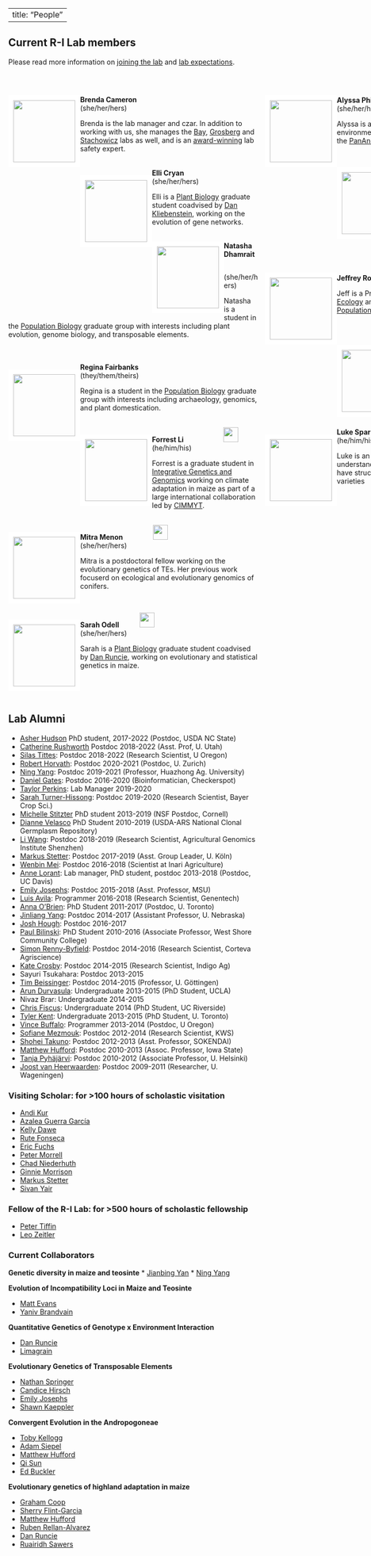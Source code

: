 <script>
  (function(i,s,o,g,r,a,m){i['GoogleAnalyticsObject']=r;i[r]=i[r]||function(){
  (i[r].q=i[r].q||[]).push(arguments)},i[r].l=1*new Date();a=s.createElement(o),
  m=s.getElementsByTagName(o)[0];a.async=1;a.src=g;m.parentNode.insertBefore(a,m)
  })(window,document,'script','https://www.google-analytics.com/analytics.js','ga');

  ga('create', 'UA-5300959-3', 'auto');
  ga('send', 'pageview');

</script>

<style>
  .col2 {
    columns: 2 400px;         /* number of columns and width in pixels*/
    -webkit-column: 2 400px; /* chrome, safari */
    -moz-columns: 2 400px;    /* firefox */
  }
</style>


<style>
.forceBreak { -webkit-column-break-after: always; break-after: column; }
</style>

---
title: "People" 
---

## Current R-I Lab members
Please read more information on [joining the lab](prosp.html) and [lab expectations](expectations.html).
<!-- break -->
<p><br> 
<!-- break --></p>
<div class="col2">

<div style="float: left">  
<img src="images/cameron.jpg" style="border:10px solid white" width="125px;"></a>
</div> 

**Brenda Cameron**  
(she/her/hers)

Brenda is the lab manager and czar. In addition to working with us, she manages the  [Bay](https://baylab.github.io),  [Grosberg](http://www-eve.ucdavis.edu/grosberg/) and [Stachowicz](https://stachlab.wordpress.com) labs as well, and is an [award-winning](https://safetyservices.ucdavis.edu/safety-star-program) lab safety expert.
<!-- break -->
<br><br> 
<!-- break -->


<div style="float: left">  
<img src="images/cryan.jpeg" style="border:10px solid white" width="125px;"></a>
</div> 

**Elli Cryan** <a href="https://www.linkedin.com/in/elli-cryan-a150ba121/"><img src="images/lin.png" style="width: 15px;"></a>
<a href="https://twitter.com/https://twitter.com/cryan4plants"><img src="images/Twitter_logo_blue.png" style="width: 15px;"></a>   
(she/her/hers)  


Elli is a [Plant Biology](https://pbi.ucdavis.edu) graduate student coadvised by [Dan Kliebenstein](https://psfaculty.plantsciences.ucdavis.edu/kliebenstein/), working on the evolution of gene networks.  
<!-- break -->
<br>
<!-- break -->
<div style="float: left">
<img src="images/natasha.jpg" style="border:10px solid white" width="125px"></a>
</div>
**Natasha Dhamrait** 
</a> <a href="https://twitter.com/frondsrfriends"><img src="images/Twitter_logo_blue.png" style="width: 15px;"></a>

(she/her/hers)  

Natasha is a student in the [Population Biology](https://pbg.ucdavis.edu) graduate group with interests including plant evolution, genome biology, and transposable elements.  
<!-- break -->
<br><br>
<!-- break -->

<div style="float: left">  
<img src="images/fairbanks.jpg" style="border:10px solid white" width="125px"></a>
</div>  
**Regina Fairbanks** <a href="https://twitter.com/r_fairb?lang=en"><img src="images/Twitter_logo_blue.png" style="width: 15px;"></a>  
(they/them/theirs)  


Regina is a student in the [Population Biology](https://pbg.ucdavis.edu) graduate group with interests including archaeology, genomics, and plant domestication.
<!-- break -->
<br><br>
<!-- break -->




<div style="float: left">
<img src="images/forrest.JPG" style="border:10px solid white" width="125px"></a>
</div>
**Forrest Li**
<a href="https://www.linkedin.com/in/forrest-li/"><img src="images/lin.png" style="width: 15px;"></a>
<a href="https://twitter.com/genomeofforrest"><img src="images/Twitter_logo_blue.png" style="width: 15px;"></a>
<a href="https://github.com/liforrest6"><img src="images/GitHub-Mark-32px.png" style="width:15px;"></a>
<a href="https://orcid.org/0000-0003-2965-2494"><img src="images/orcid.png" style="width: 15px;"></a>
<a href="https://scholar.google.com/citations?user=HSmh38QAAAAJ&hl=en"><img src="images/scholar.png" style="width: 30px;"></a>  
(he/him/his)  

Forrest is a graduate student in [Integrative Genetics and Genomics](https://igg.ucdavis.edu) working on climate adaptation in maize as part of  a large international collaboration led by [CIMMYT](https://www.cimmyt.org). 
<br><br>

<div style="float: left">
<img src="images/MeWthCone.jpg" style="border:10px solid white" width="125px"></a>
</div>
**Mitra Menon** <a href="https://twitter.com/evolmm?lang=en"><img src="images/Twitter_logo_blue.png" style="width: 15px;"></a>
<a href="https://github.com/mitramenon"><img src="images/GitHub-Mark-32px.png" style="width:15px;"></a>
<a href="https://orcid.org/0000-0003-2263-9764"><img src="images/orcid.png" style="width: 15px;"></a>
<a href="https://scholar.google.com/citations?user=GkKUq18AAAAJ&hl=en"><img src="images/scholar.png" style="width: 30px;"></a>  
(she/her/hers)  

Mitra is a postdoctoral fellow working on the evolutionary genetics of TEs. Her previous work focuserd on ecological and evolutionary genomics of conifers.


<!-- break -->
<br>
<!-- break -->


<div style="float: left">
<img src="images/odell.jpg" style="border:10px solid white" width="125px"></a>
</div>
**Sarah Odell** 
<a href="https://twitter.com/sg_odell"><img src="images/Twitter_logo_blue.png" style="width: 15px;"></a>
<a href="https://orcid.org/0000-0002-0316-7506"><img src="images/orcid.png" style="width: 15px;"></a>
<a href="https://scholar.google.com/citations?user=uQ7Z4PAAAAAJ&hl=en&oi=ao"><img src="images/scholar.png" style="width: 30px;"></a>  
(she/her/hers)  

Sarah is a [Plant Biology](https://pbi.ucdavis.edu)  graduate student coadvised by [Dan Runcie](http://runcielab.ucdavis.edu), working on evolutionary and statistical genetics in maize.  
<!-- break --> 
<br><p class="forceBreak"></p>
<!-- break --> 

<div style="float: left">
<img src="images/alyssa.jpg" style="border:10px solid white" width="125px"></a>
</div>

**Alyssa Phillips** 
<a href="https://twitter.com/Plant_Phillips"><img src="images/Twitter_logo_blue.png" style="width: 15px;"></a>
<a href="http://github.com/phillipsar2"><img src="images/GitHub-Mark-32px.png" style="width:15px;"></a>
<a href="https://orcid.org/0000-0001-8050-3051"><img src="images/orcid.png" style="width: 15px;"></a>  
(she/her/hers)  

Alyssa is a [Plant Biology](https://pbi.ucdavis.edu) graduate student working on environmental adaptation in big blue stem as part of the [PanAnd project](https://panandropogoneae.com).  
<!-- break -->
<br>
<!-- break -->

<div style="float: left">
<img src="images/julianna.jpg" style="border:10px solid white" width="125px"></a>
</div>

**Julianna Porter** 
</a> <a href="https://twitter.com/juliannacporter"><img src="images/Twitter_logo_blue.png" style="width: 15px;"></a>
<a href="http://github.com/juliannaporter "><img src="images/GitHub-Mark-32px.png" style="width:15px;"></a>  
(she/her/hers)  

Julianna is an  [Genetics & Genomics](https://www.ucdavis.edu/majors/genetics-and-genomics) major and the recipient  of the Nieland Family Award to  do  independennt research on  adapation in *Tripsacum*  as part of the   [PanAnd project](https://panandropogoneae.com).  .

<!-- break -->
<br>
<!-- break -->

<div style="float: left">
<img src="images/jri45.jpg" style="border:10px solid white" width="125px"></a>
</div>
**Jeffrey Ross-Ibarra** <a href="https://rilab.ucdavis.edu"><img src="images/Home_icon_black.png" style="width: 15px;">
</a> <a href="https://twitter.com/jrossibarra"><img src="images/Twitter_logo_blue.png" style="width: 15px;"></a>
<a href="http://github.com/rossibarra"><img src="images/GitHub-Mark-32px.png" style="width:15px;"></a>
<a href="https://orcid.org/0000-0003-1656-4954"><img src="images/orcid.png" style="width: 15px;"></a>
<a href="https://github.com/rossibarra/CV"><img src="images/txt.png" style="width: 15px;">
<a href="http://scholar.google.com/citations?user=5SzRq1oAAAAJ"><img src="images/scholar.png" style="width: 30px;"></a> 
(he/him/his)  

Jeff is a Professor in the [Department of Evolution and Ecology](http://eve.ucdavis.edu) and a faculty member of the [Center for Population Biology](http://cpb.ucdavis.edu) and the [Genome Center](ttp://www.genomecenter.ucdavis.edu).   
<!-- break -->
<br><br>
<!-- break -->




<div style="float: left">
<img src="images/solares.jpg" style="border:10px solid white" width="125px"></a>
</div>

**Edwin Solares** <a href="https://twitter.com/edwinsolares10?lang=en"><img src="images/Twitter_logo_blue.png" style="width: 15px;"></a>
<a href="https://github.com/esolares"><img src="images/GitHub-Mark-32px.png" style="width:15px;"></a>
<a href="https://orcid.org/0000-0002-3220-4927"><img src="images/orcid.png" style="width: 15px;"></a>
<a href="https://scholar.google.com/citations?user=uhDHFV4AAAAJ&hl=en"><img src="images/scholar.png" style="width: 30px;"></a>  
(he/him/his)  

Edwin is a [UC President's Postdoctoral Fellow](https://ppfp.ucop.edu/info/index.html) interested in applying computational solution to problems in genetics and genomics.  
<!-- break -->
<br>
<!-- break -->


<div style="float: left">
<img src="images/sparreo.jpeg" style="border:10px solid white" width="125px"></a>
</div>
**Luke Sparreo**
<a href="www.linkedin.com/in/luke-sparreo"><img src="images/lin.png" style="width: 15px;"></a>  
(he/him/his)  

Luke is an [EERREC](https://eerrec.ucdavis.edu) REU student working to help understand how indigenous language groups may have structured genetic diversity in traditional maize varieties
<!-- break -->
<br>
<!-- break -->

</div>

## Lab Alumni

* [Asher Hudson](https://aihudson.github.io) PhD student, 2017-2022 (Postdoc, USDA NC State)
* [Catherine Rushworth](https://www.cathyrushworth.org) Postdoc 2018-2022 (Asst. Prof, U. Utah)
* [Silas Tittes](https://scholar.google.com/citations?user=LxGAurUAAAAJ&hl=en): Postdoc 2018-2022 (Research Scientist, U Oregon)
* [Robert Horvath](https://scholar.google.com/citations?user=U9evFmUAAAAJ&hl=en&oi=sra): Postdoc 2020-2021 (Postdoc, U. Zurich)
* [Ning Yang](https://scholar.google.com/citations?user=Eu-hz1EAAAAJ&hl=zh-CN): Postdoc 2019-2021 (Professor, Huazhong Ag. University)
* [Daniel Gates](https://danjgates.wordpress.com): Postdoc 2016-2020 (Bioinformatician, Checkerspot)
* [Taylor Perkins](https://orcid.org/0000-0002-1076-0527): Lab Manager 2019-2020 
* [Sarah Turner-Hissong](https://mishaploid.github.io): Postdoc 2019-2020 (Research Scientist, Bayer Crop Sci.)
* [Michelle Stitzter](http://mcstitzer.github.io) PhD student 2013-2019 (NSF Postdoc, Cornell)
* [Dianne Velasco](https://scholar.google.com/citations?user=h2_YtiYAAAAJ&hl=en) PhD Student 2010-2019 (USDA-ARS National Clonal Germplasm Repository)
* [Li Wang](https://scholar.google.com/citations?user=yGEvdz0AAAAJ&hl=en): Postdoc 2018-2019 (Research Scientist, Agricultural Genomics Institute Shenzhen)
* [Markus Stetter](https://www.cropevolution.org): Postdoc 2017-2019 (Asst. Group Leader, U. Köln)
* [Wenbin Mei](https://scholar.google.com/citations?user=LR1KOxwAAAAJ&hl=en): Postdoc 2016-2018 (Scientist at Inari Agriculture)
* [Anne Lorant](https://scholar.google.com/citations?user=mnHb3lYAAAAJ&hl=en): Lab manager, PhD student, postdoc 2013-2018 (Postdoc, UC Davis)
* [Emily Josephs](https://josephslab.github.io): Postdoc 2015-2018 (Asst. Professor, MSU)
* [Luis Avila](https://lmavila.github.io): Programmer 2016-2018 (Research Scientist, Genentech)
* [Anna O'Brien](https://annamobrien.wordpress.com): PhD Student 2011-2017 (Postdoc, U. Toronto)
* [Jinliang Yang](http://jyanglab.com): Postdoc 2014-2017 (Assistant Professor, U. Nebraska)
* [Josh Hough](https://scholar.google.fr/citations?user=FmClXYIAAAAJ&hl=en): Postdoc 2016-2017 
* [Paul Bilinski](https://scholar.google.com/citations?user=c03DwHkAAAAJ&hl=en): PhD Student 2010-2016 (Associate Professor, West Shore Community College)
* [Simon Renny-Byfield](https://scholar.google.com/citations?hl=en&user=uZTFIaAAAAAJ): Postdoc 2014-2016 (Research Scientist, Corteva Agriscience)
* [Kate Crosby](https://github.com/kate-crosby): Postdoc 2014-2015 (Research Scientist, Indigo Ag)
* Sayuri Tsukahara: Postdoc 2013-2015
* [Tim Beissinger](https://www.uni-goettingen.de/en/599788.html): Postdoc 2014-2015 (Professor, U. Göttingen)
* [Arun Durvasula](https://arundurvasula.wordpress.com): Undergraduate 2013-2015 (PhD Student, UCLA)
* Nivaz Brar: Undergraduate 2014-2015
* [Chris Fiscus](https://cjfiscus.github.io/): Undergraduate 2014 (PhD Student, UC Riverside)
* [Tyler Kent](https://github.com/tvkent): Undergraduate 2013-2015 (PhD Student, U. Toronto)
* [Vince Buffalo](http://www.vincebuffalo.com): Programmer 2013-2014  (Postdoc, U Oregon)
* [Sofiane Mezmouk](http://www.linkedin.com/pub/sofiane-mezmouk/6b/a35/a34): Postdoc 2012-2014 (Research Scientist, KWS)
* [Shohei Takuno](https://sites.google.com/site/shoheitakuno/): Postdoc 2012-2013 (Asst. Professor, SOKENDAI)
* [Matthew Hufford](http://www.public.iastate.edu/~mhufford/HuffordLab/home.html): Postdoc 2010-2013 (Assoc. Professor, Iowa State)
* [Tanja Pyhäjärvi](https://www2.helsinki.fi/en/researchgroups/forest-genomics): Postdoc 2010-2012 (Associate Professor, U. Helsinki)
* [Joost van Heerwaarden](http://www.wageningenur.nl/en/Persons/dr.ir.-J-Joost-van-Heerwaarden.htm): Postdoc 2009-2011 (Researcher, U. Wageningen)


### Visiting Scholar: for >100 hours of scholastic visitation

* [Andi Kur](https://www.instagram.com/andi_kur_art/?hl=en)
* [Azalea Guerra García](http://www.fciencias.unam.mx/directorio/57770)
* [Kelly Dawe](http://www.dawelab.org)  
* [Rute Fonseca](http://rutefonseca.wix.com/bioinformatics)
* [Eric Fuchs](https://sites.google.com/site/ejfuchs/) 
* [Peter Morrell](http://faculty.agronomy.cfans.umn.edu/pmorrell/)
* [Chad Niederhuth](http://niederhuthlab.com)
* [Ginnie Morrison](http://www.panzea.org/#!ginnie-morrison/c1lov)
* [Markus Stetter](http://mstetter.github.io)
* [Sivan Yair](https://scholar.google.com/citations?user=Ru46Ih4AAAAJ&hl=en)

### Fellow of the R-I Lab: for >500 hours of scholastic fellowship

* [Peter Tiffin](http://www.cbs.umn.edu/lab/tiffin)
* [Leo Zeitler](https://www.researchgate.net/profile/Leo_Zeitler)

### Current Collaborators

**Genetic diversity in maize and teosinte**
* [Jianbing Yan](http://maizego.org)
* [Ning Yang](http://maizego.org)

**Evolution of Incompatibility Loci in Maize and Teosinte**  

* [Matt Evans](https://carnegiescience.edu/scientist/matthew-evans)  
* [Yaniv Brandvain](https://brandvainlab.wordpress.com)  

**Quantitative Genetics of Genotype x Environment Interaction**  

* [Dan Runcie](http://runcielab.ucdavis.edu/)  
* [Limagrain](https://www.limagrain.com/?lang=en)  

**Evolutionary Genetics of Transposable Elements**  

* [Nathan Springer](https://cbs.umn.edu/springer-lab/home)
* [Candice Hirsch](http://hirschlab.cfans.umn.edu)
* [Emily Josephs](https://josephslab.github.io)
* [Shawn Kaeppler](https://agronomy.wisc.edu/shawn-kaeppler/)


**Convergent Evolution in the Andropogoneae**  

* [Toby Kellogg](http://kellogglab.weebly.com)  
* [Adam Siepel](http://compgen.cshl.edu/~acs/)  
* [Matthew Hufford](http://www.public.iastate.edu/~mhufford/HuffordLab/home.html)
* [Qi Sun](http://vivo.cornell.edu/display/individual24418)  
* [Ed Buckler](http://www.maizegenetics.net)

**Evolutionary genetics of highland adaptation in maize**

* [Graham Coop](https://gcbias.org)
* [Sherry Flint-Garcia](http://web.missouri.edu/~flint-garcias/)
* [Matthew Hufford](http://www.public.iastate.edu/~mhufford/HuffordLab/home.html)
* [Ruben Rellan-Alvarez](http://www.rrlab.org)
* [Dan Runcie](http://runcielab.ucdavis.edu/)
* [Ruairidh Sawers](http://www.langebio.cinvestav.mx/?pag=165)

